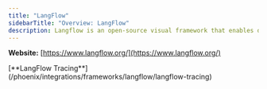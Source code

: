 ```yaml
---
title: "LangFlow"
sidebarTitle: "Overview: LangFlow"
description: Langflow is an open-source visual framework that enables developers to rapidly design, prototype, and deploy custom applications powered by large language models (LLMs)
---
```


**Website:** [https://www.langflow.org/](https://www.langflow.org/)

<Columns cols={1}>
  <Card img="https://storage.googleapis.com/arize-phoenix-assets/assets/images/phoenix-docs-images/af9de5c3-image.avif">
    [**LangFlow Tracing**](/phoenix/integrations/frameworks/langflow/langflow-tracing)
  </Card>
</Columns>


